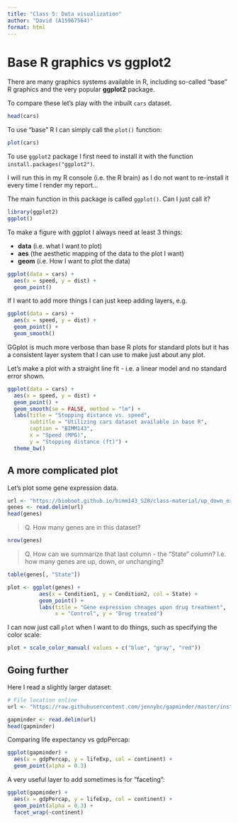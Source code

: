 ```yaml
---
title: "Class 5: Data visualization"
author: "David (A15967564)"
format: html
---
```


# Base R graphics vs ggplot2

There are many graphics systems available in R, including so-called "base" R graphics and the very popular **ggplot2** package.

To compare these let's play with the inbuilt `cars` dataset.

```r
head(cars)
```

To use "base" R I can simply call the `plot()` function:

```r
plot(cars)
```

To use `ggplot2` package I first need to install it with the function `install.packages("ggplot2")`.

I will run this in my R console (i.e. the R brain) as I do not want to re-install it every time I render my report...

The main function in this package is called `ggplot()`. Can I just call it?

```r
library(ggplot2)
ggplot()
```

To make a figure with ggplot I always need at least 3 things:

- **data** (i.e. what I want to plot)
- **aes** (the aesthetic mapping of the data to the plot I want)
- **geom** (i.e. How I want to plot the data)

```r
ggplot(data = cars) +
  aes(x = speed, y = dist) +
  geom_point()
```

If I want to add more things I can just keep adding layers, e.g.

```r
ggplot(data = cars) +
  aes(x = speed, y = dist) +
  geom_point() + 
  geom_smooth()
```

GGplot is much more verbose than base R plots for standard plots but it has a consistent layer system that I can use to make just about any plot.

Let's make a plot with a straight line fit - i.e. a linear model and no standard error shown.

```r
ggplot(data = cars) +
  aes(x = speed, y = dist) +
  geom_point() + 
  geom_smooth(se = FALSE, method = "lm") +
  labs(title = "Stopping distance vs. speed",
       subtitle = "Utilizing cars dataset available in base R",
       caption = "BIMM143",
       x = "Speed (MPG)",
       y = "Stopping distance (ft)") +
  theme_bw()
```


## A more complicated plot

Let's plot some gene expression data.

```r
url <- "https://bioboot.github.io/bimm143_S20/class-material/up_down_expression.txt"
genes <- read.delim(url)
head(genes)
```

> Q. How many genes are in this dataset?

```r
nrow(genes)
```

> Q. How can we summarize that last column - the "State" column? I.e. how many genes are up, down, or unchanging?

```r
table(genes[, "State"])
```

```r
plot <- ggplot(genes) +
          aes(x = Condition1, y = Condition2, col = State) +
          geom_point() +
          labs(title = "Gene expression chnages upon drug treatment",
               x = "Control", y = "Drug treated")
```

I can now just call `plot` when I want to do things, such as specifying the color scale:

```r
plot + scale_color_manual( values = c("blue", "gray", "red"))
```

## Going further

Here I read a slightly larger dataset:

```r
# File location online
url <- "https://raw.githubusercontent.com/jennybc/gapminder/master/inst/extdata/gapminder.tsv"

gapminder <- read.delim(url)
head(gapminder)
```

Comparing life expectancy vs gdpPercap:

```r
ggplot(gapminder) +
  aes(x = gdpPercap, y = lifeExp, col = continent) +
  geom_point(alpha = 0.3)
```

A very useful layer to add sometimes is for "faceting":

```r
ggplot(gapminder) +
  aes(x = gdpPercap, y = lifeExp, col = continent) +
  geom_point(alpha = 0.3) +
  facet_wrap(~continent)
```

